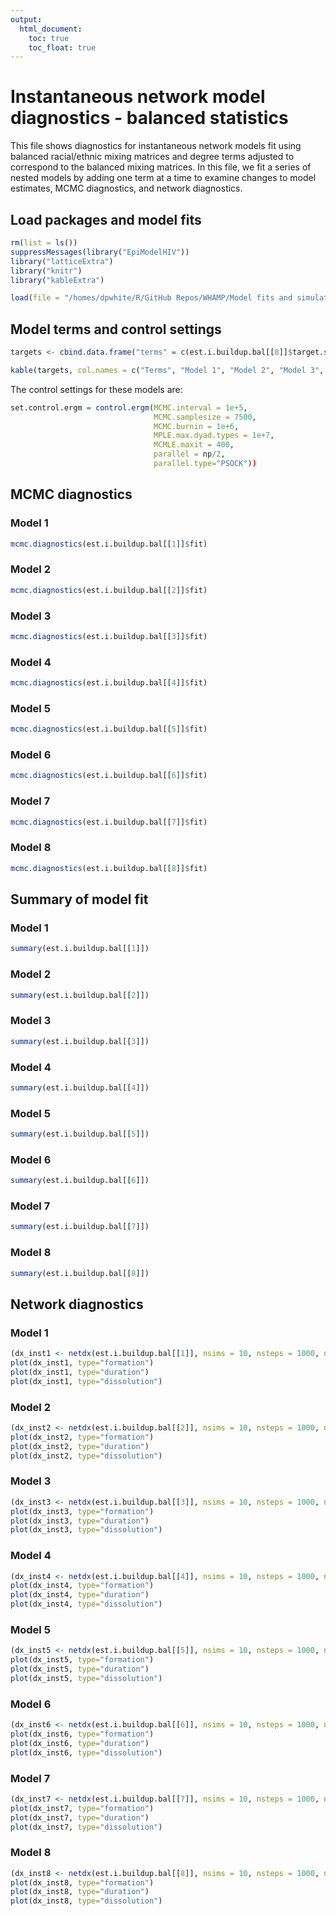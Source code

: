 ```yaml
---
output:
  html_document:
    toc: true
    toc_float: true
---
```

# Instantaneous network model diagnostics - balanced statistics 
This file shows diagnostics for instantaneous network models fit using balanced racial/ethnic mixing matrices and degree terms adjusted to correspond to the balanced mixing matrices. In this file, we fit a series of nested models by adding one term at a time to examine changes to model estimates, MCMC diagnostics, and network diagnostics.

## Load packages and model fits
```r
rm(list = ls())
suppressMessages(library("EpiModelHIV"))
library("latticeExtra")
library("knitr")
library("kableExtra")

load(file = "/homes/dpwhite/R/GitHub Repos/WHAMP/Model fits and simulations/Fit tests and debugging/est/fit.i.buildup.bal.rda")

```

## Model terms and control settings

```r
targets <- cbind.data.frame("terms" = c(est.i.buildup.bal[[8]]$target.stats.names[1:6], "nodefactor.riskg.O1", "nodefactor.riskg.O2", est.i.buildup.bal[[8]]$target.stats.names[7:8], "nodefactor.riskg.Y1", est.i.buildup.bal[[8]]$target.stats.names[9:19], "nodematch.role.class.I", "nodematch.role.class.R"), "stats.1" = round(c(est.i.buildup.bal[[1]]$target.stats[1], rep(NA,21), -Inf, -Inf),1), "stats.2" = round(c(est.i.buildup.bal[[2]]$target.stats[1], rep(NA,12), est.i.buildup.bal[[2]]$target.stats[2:3], rep(NA,7), -Inf, -Inf),1), "stats.3" = round(c(est.i.buildup.bal[[3]]$target.stats[1], rep(NA,12), est.i.buildup.bal[[3]]$target.stats[2:3], rep(NA,2), est.i.buildup.bal[[3]]$target.stats[4:6], rep(NA,2), -Inf, -Inf),1), "stats.4" = round(c(est.i.buildup.bal[[4]]$target.stats[1:6], rep(NA,7), est.i.buildup.bal[[4]]$target.stats[7:8], rep(NA,2), est.i.buildup.bal[[4]]$target.stats[9:11], rep(NA,2), -Inf, -Inf),1), "stats.5" = round(c(est.i.buildup.bal[[5]]$target.stats[1:6], rep(NA,7), est.i.buildup.bal[[5]]$target.stats[7:13], rep(NA,2), -Inf, -Inf),1), "stats.6" = round(c(est.i.buildup.bal[[6]]$target.stats[1:6], rep(NA,7), est.i.buildup.bal[[6]]$target.stats[7:13], rep(NA,1), est.i.buildup.bal[[6]]$target.stats[14], -Inf, -Inf),1), "stats.7" = round(c(est.i.buildup.bal[[7]]$target.stats[1:20], rep(NA,1), est.i.buildup.bal[[7]]$target.stats[21], -Inf, -Inf),1), "stats.8" = round(c(est.i.buildup.bal[[8]]$target.stats, -Inf, -Inf),1))

kable(targets, col.names = c("Terms", "Model 1", "Model 2", "Model 3", "Model 4", "Model 5", "Model 6", "Model 7", "Model 8"), caption="Model terms and target statistics") %>% kable_styling(full_width=F, position="center")
```

The control settings for these models are:
```r
set.control.ergm = control.ergm(MCMC.interval = 1e+5,
                                MCMC.samplesize = 7500,
                                MCMC.burnin = 1e+6,
                                MPLE.max.dyad.types = 1e+7,
                                MCMLE.maxit = 400,
                                parallel = np/2, 
                                parallel.type="PSOCK"))
```

## MCMC diagnostics

### Model 1
```r
mcmc.diagnostics(est.i.buildup.bal[[1]]$fit)
```

### Model 2
```r
mcmc.diagnostics(est.i.buildup.bal[[2]]$fit)
```

### Model 3
```r
mcmc.diagnostics(est.i.buildup.bal[[3]]$fit)
```

### Model 4
```r
mcmc.diagnostics(est.i.buildup.bal[[4]]$fit)
```

### Model 5
```r
mcmc.diagnostics(est.i.buildup.bal[[5]]$fit)
```

### Model 6
```r
mcmc.diagnostics(est.i.buildup.bal[[6]]$fit)
```

### Model 7
```r
mcmc.diagnostics(est.i.buildup.bal[[7]]$fit)
```

### Model 8
```r
mcmc.diagnostics(est.i.buildup.bal[[8]]$fit)
```


## Summary of model fit

### Model 1
```r
summary(est.i.buildup.bal[[1]])
```

### Model 2
```r
summary(est.i.buildup.bal[[2]])
```

### Model 3
```r
summary(est.i.buildup.bal[[3]])
```

### Model 4
```r
summary(est.i.buildup.bal[[4]])
```

### Model 5
```r
summary(est.i.buildup.bal[[5]])
```

### Model 6
```r
summary(est.i.buildup.bal[[6]])
```

### Model 7
```r
summary(est.i.buildup.bal[[7]])
```

### Model 8
```r
summary(est.i.buildup.bal[[8]])
```


## Network diagnostics

### Model 1
```r
(dx_inst1 <- netdx(est.i.buildup.bal[[1]], nsims = 10, nsteps = 1000, ncores = 4, nwstats.formula = est.i.buildup.bal[[8]]$formation, set.control.ergm = control.simulate.ergm(MCMC.interval = 1e+5, MCMC.burnin = 1e+6)))
plot(dx_inst1, type="formation")
plot(dx_inst1, type="duration")
plot(dx_inst1, type="dissolution")
```

### Model 2
```r
(dx_inst2 <- netdx(est.i.buildup.bal[[2]], nsims = 10, nsteps = 1000, ncores = 4, nwstats.formula = est.i.buildup.bal[[8]]$formation, set.control.ergm = control.simulate.ergm(MCMC.interval = 1e+5, MCMC.burnin = 1e+6)))
plot(dx_inst2, type="formation")
plot(dx_inst2, type="duration")
plot(dx_inst2, type="dissolution")
```

### Model 3
```r
(dx_inst3 <- netdx(est.i.buildup.bal[[3]], nsims = 10, nsteps = 1000, ncores = 4, nwstats.formula = est.i.buildup.bal[[8]]$formation, set.control.ergm = control.simulate.ergm(MCMC.interval = 1e+5, MCMC.burnin = 1e+6)))
plot(dx_inst3, type="formation")
plot(dx_inst3, type="duration")
plot(dx_inst3, type="dissolution")
```

### Model 4
```r
(dx_inst4 <- netdx(est.i.buildup.bal[[4]], nsims = 10, nsteps = 1000, ncores = 4, nwstats.formula = est.i.buildup.bal[[8]]$formation, set.control.ergm = control.simulate.ergm(MCMC.interval = 1e+5, MCMC.burnin = 1e+6)))
plot(dx_inst4, type="formation")
plot(dx_inst4, type="duration")
plot(dx_inst4, type="dissolution")
```

### Model 5
```r
(dx_inst5 <- netdx(est.i.buildup.bal[[5]], nsims = 10, nsteps = 1000, ncores = 4, nwstats.formula = est.i.buildup.bal[[8]]$formation, set.control.ergm = control.simulate.ergm(MCMC.interval = 1e+5, MCMC.burnin = 1e+6)))
plot(dx_inst5, type="formation")
plot(dx_inst5, type="duration")
plot(dx_inst5, type="dissolution")
```

### Model 6
```r
(dx_inst6 <- netdx(est.i.buildup.bal[[6]], nsims = 10, nsteps = 1000, ncores = 4, nwstats.formula = est.i.buildup.bal[[8]]$formation, set.control.ergm = control.simulate.ergm(MCMC.interval = 1e+5, MCMC.burnin = 1e+6)))
plot(dx_inst6, type="formation")
plot(dx_inst6, type="duration")
plot(dx_inst6, type="dissolution")
```

### Model 7
```r
(dx_inst7 <- netdx(est.i.buildup.bal[[7]], nsims = 10, nsteps = 1000, ncores = 4, set.control.ergm = control.simulate.ergm(MCMC.interval = 1e+5, MCMC.burnin = 1e+6)))
plot(dx_inst7, type="formation")
plot(dx_inst7, type="duration")
plot(dx_inst7, type="dissolution")
```

### Model 8
```r
(dx_inst8 <- netdx(est.i.buildup.bal[[8]], nsims = 10, nsteps = 1000, ncores = 4, set.control.ergm = control.simulate.ergm(MCMC.interval = 1e+5, MCMC.burnin = 1e+6)))
plot(dx_inst8, type="formation")
plot(dx_inst8, type="duration")
plot(dx_inst8, type="dissolution")
```
